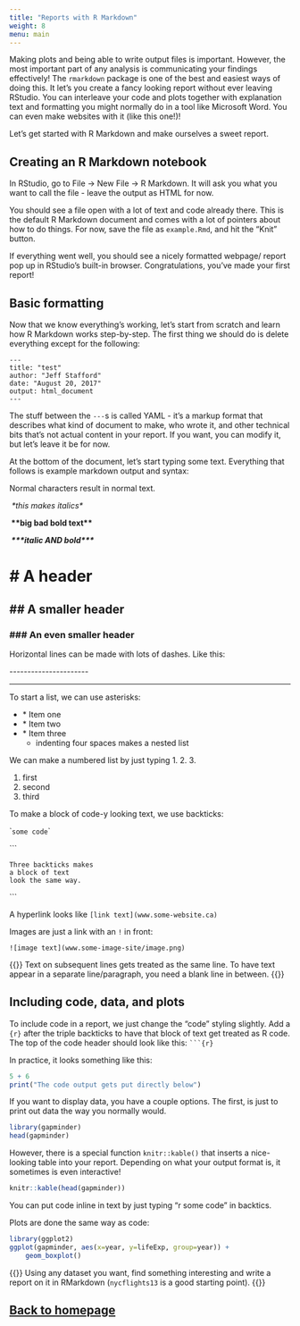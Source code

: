 ```yaml
---
title: "Reports with R Markdown"
weight: 8 
menu: main
---
```


Making plots and being able to write output files is important.
However, the most important part of any analysis is communicating
your findings effectively!
The `rmarkdown` package is one of the best and easiest ways of doing this.
It let's you create a fancy looking report without ever leaving RStudio.
You can interleave your code and plots together with explanation
text and formatting you might normally do in a tool like Microsoft Word.
You can even make websites with it (like this one!)!

Let's get started with R Markdown and make ourselves a sweet report.

## Creating an R Markdown notebook

In RStudio, go to File -> New File -> R Markdown.
It will ask you what you want to call the file - 
leave the output as HTML for now.

You should see a file open with a lot of text and code already there.
This is the default R Markdown document and comes with a lot of pointers about how to do things.
For now, save the file as `example.Rmd`, and hit the "Knit" button.

If everything went well, 
you should see a nicely formatted webpage/
report pop up in RStudio's built-in browser.
Congratulations, you've made your first report!

## Basic formatting

Now that we know everything's working, let's start from scratch
and learn how R Markdown works step-by-step.
The first thing we should do is delete everything except for the following:

```
---
title: "test"
author: "Jeff Stafford"
date: "August 20, 2017"
output: html_document
---
```

The stuff between the `---`s is called YAML - 
it's a markup format that describes what kind of document to make,
who wrote it, 
and other technical bits that's not actual content in your report.
If you want, you can modify it, but let's leave it be for now.

At the bottom of the document, let's start typing some text.
Everything that follows is example markdown output and syntax:

Normal characters result in normal text.

*\ \*this makes italics\* *

**\ \*\*big bad bold text\*\*\ **

***\ \*\*\*italic AND bold\*\*\* ***

# # A header
## ## A smaller header
### ### An even smaller header

Horizontal lines can be made with lots of dashes.
Like this:

\-\-\-\-\-\-\-\-\-\-\-\-\-\-\-\-\-\-\-\-\-\-

--------------------------------------------

To start a list, we can use asterisks:

* \* Item one
* \* Item two
* \* Item three
    * indenting four spaces makes a nested list

We can make a numbered list by just typing 1\. 2\. 3\.

1. first
2. second
3. third

To make a block of code-y looking text, we use backticks:

\``some code`\`

\```
```
Three backticks makes
a block of text 
look the same way.
```
\```

A hyperlink looks like `[link text](www.some-website.ca)`

Images are just a link with an `!` in front:

`![image text](www.some-image-site/image.png)`

{{<admonition title="Some notes on formatting" type="note">}}
Text on subsequent lines gets treated as the same line. 
To have text appear in a separate line/paragraph, 
you need a blank line in between.
{{</admonition>}}

## Including code, data, and plots

To include code in a report, we just change the "code" styling slightly.
Add a `{r}` after the triple backticks to have that block of text get treated as R code. 
The top of the code header should look like this:
` ```{r}`

In practice, it looks something like this:

```r
5 + 6
print("The code output gets put directly below")
```

If you want to display data, you have a couple options.
The first, is just to print out data the way you normally would.

```r
library(gapminder)
head(gapminder)
```

However, there is a special function `knitr::kable()` that inserts
a nice-looking table into your report.
Depending on what your output format is, it sometimes is even interactive!

```r
knitr::kable(head(gapminder))
```

You can put code inline in text by just typing "r some code" in backtics.

Plots are done the same way as code:

```r
library(ggplot2)
ggplot(gapminder, aes(x=year, y=lifeExp, group=year)) +
    geom_boxplot()
```

{{<admonition title="Exercise - Writing your own report">}}
Using any dataset you want, 
find something interesting and write a report on it in RMarkdown
(`nycflights13` is a good starting point). 
{{</admonition>}}

## [Back to homepage](../)

